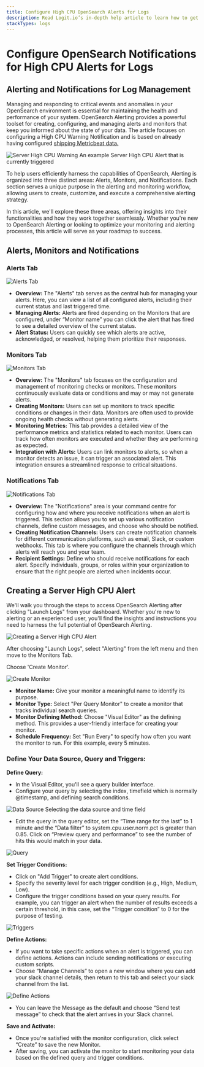 ```yaml
---
title: Configure High CPU OpenSearch Alerts for Logs
description: Read Logit.io’s in-depth help article to learn how to get started and explore OpenSearch Alerting for Log Management
stackTypes: logs
---
```


# Configure OpenSearch Notifications for High CPU Alerts for Logs

## Alerting and Notifications for Log Management

Managing and responding to critical events and anomalies in your OpenSearch 
environment is essential for maintaining the health and performance of your 
system. OpenSearch Alerting provides a powerful toolset for creating, configuring, 
and managing alerts and monitors that keep you informed about the state of 
your data. The article focuses on configuring a High CPU Warning Notification 
and is based on already having 
configured [shipping Metricbeat data.](/integrations/metricbeat)

![Server High CPU Warning](@/images/help/log-management/alerting/high-cpu.png)
An example Server High CPU Alert that is currently triggered

To help users efficiently harness the capabilities of OpenSearch, Alerting is 
organized into three distinct areas: Alerts, Monitors, and Notifications. 
Each section serves a unique purpose in the alerting and monitoring workflow, 
allowing users to create, customize, and execute a comprehensive alerting strategy.

In this article, we'll explore these three areas, offering insights into their 
functionalities and how they work together seamlessly. Whether you're new to 
OpenSearch Alerting or looking to optimize your monitoring and alerting 
processes, this article will serve as your roadmap to success.

## Alerts, Monitors and Notifications

### Alerts Tab

![Alerts Tab](@/images/help/log-management/alerting/alerts-tab.png)

- **Overview:** The "Alerts" tab serves as the central hub for managing your alerts. Here, you can view a list of all configured alerts, including their current status and last triggered time.
- **Managing Alerts:** Alerts are fired depending on the Monitors that are configured, under “Monitor name” you can click the alert that has fired to see a detailed overview of the current status.
- **Alert Status:** Users can quickly see which alerts are active, acknowledged, or resolved, helping them prioritize their responses.

### Monitors Tab

![Monitors Tab](@/images/help/log-management/alerting/monitors-tab.png)

- **Overview:** The "Monitors" tab focuses on the configuration and management of monitoring checks or monitors. These monitors continuously evaluate data or conditions and may or may not generate alerts.
- **Creating Monitors:** Users can set up monitors to track specific conditions or changes in their data. Monitors are often used to provide ongoing health checks without generating alerts.
- **Monitoring Metrics:** This tab provides a detailed view of the performance metrics and statistics related to each monitor. Users can track how often monitors are executed and whether they are performing as expected.
- **Integration with Alerts:** Users can link monitors to alerts, so when a monitor detects an issue, it can trigger an associated alert. This integration ensures a streamlined response to critical situations.

### Notifications Tab

![Notifications Tab](@/images/help/log-management/alerting/notifications-tab.png)

- **Overview:** The "Notifications" area is your command centre for configuring how and where you receive notifications when an alert is triggered. This section allows you to set up various notification channels, define custom messages, and choose who should be notified.
- **Creating Notification Channels:** Users can create notification channels for different communication platforms, such as email, Slack, or custom webhooks. This tab is where you configure the channels through which alerts will reach you and your team.
- **Recipient Settings:** Define who should receive notifications for each alert. Specify individuals, groups, or roles within your organization to ensure that the right people are alerted when incidents occur.

## Creating a Server High CPU Alert

We'll walk you through the steps to access OpenSearch Alerting after 
clicking "Launch Logs" from your dashboard. Whether you're new to 
alerting or an experienced user, you'll find the insights and 
instructions you need to harness the full potential of OpenSearch Alerting.

![Creating a Server High CPU Alert](@/images/help/log-management/alerting/server-high-cpu-alert.png)

After choosing "Launch Logs", select "Alerting" from the left menu and then move to the Monitors Tab.

Choose 'Create Monitor'.

![Create Monitor](@/images/help/log-management/alerting/create-monitor.png)

- **Monitor Name:** Give your monitor a meaningful name to identify its purpose.
- **Monitor Type:** Select "Per Query Monitor" to create a monitor that tracks individual search queries.
- **Monitor Defining Method:** Choose "Visual Editor" as the defining method. This provides a user-friendly interface for creating your monitor.
- **Schedule Frequency:** Set "Run Every" to specify how often you want the monitor to run. For this example, every 5 minutes.

### Define Your Data Source, Query and Triggers:

**Define Query:**

- In the Visual Editor, you'll see a query builder interface.
- Configure your query by selecting the index, timefield which is normally @timestamp, and defining search conditions.

![Data Source](@/images/help/log-management/alerting/data-source.png)
Selecting the data source and time field

- Edit the query in the query editor, set the “Time range for the last” to 1 minute and the “Data filter” to system.cpu.user.norm.pct is greater than 0.85. Click on “Preview query and performance” to see the number of hits this would match in your data.

![Query](@/images/help/log-management/alerting/query.png)

**Set Trigger Conditions:**

- Click on "Add Trigger" to create alert conditions.
- Specify the severity level for each trigger condition (e.g., High, Medium, Low).
- Configure the trigger conditions based on your query results. For example, you can trigger an alert when the number of results exceeds a certain threshold, in this case, set the “Trigger condition” to 0 for the purpose of testing.

![Triggers](@/images/help/log-management/alerting/triggers.png)

**Define Actions:**

- If you want to take specific actions when an alert is triggered, you can define actions. Actions can include sending notifications or executing custom scripts.
- Choose “Manage Channels” to open a new window where you can add your slack channel details, then return to this tab and select your slack channel from the list.

![Define Actions](@/images/help/log-management/alerting/define-actions.png)

- You can leave the Message as the default and choose “Send test message” to check that the alert arrives in your Slack channel.

**Save and Activate:**

- Once you're satisfied with the monitor configuration, click select “Create” to save the new Monitor.
- After saving, you can activate the monitor to start monitoring your data based on the defined query and trigger conditions.